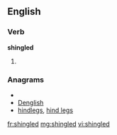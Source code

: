 ==English==

===Verb===
'''shingled'''

# {{past of|[[shingle]]}}

===Anagrams===
* {{alphagram|deghilns}}
* [[Denglish#English|Denglish]]
* [[hindlegs#English|hindlegs]], [[hind legs#English|hind legs]]

[[fr:shingled]]
[[mg:shingled]]
[[vi:shingled]]